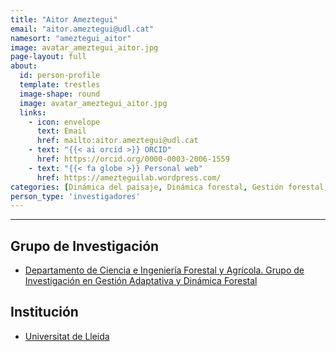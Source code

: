 ```yaml
---
title: "Aitor Ameztegui"
email: "aitor.ameztegui@udl.cat"  
namesort: "ameztegui_aitor"
image: avatar_ameztegui_aitor.jpg
page-layout: full
about: 
  id: person-profile
  template: trestles
  image-shape: round
  image: avatar_ameztegui_aitor.jpg
  links:
    - icon: envelope
      text: Email
      href: mailto:aitor.ameztegui@udl.cat
    - text: "{{< ai orcid >}} ORCID"
      href: https://orcid.org/0000-0003-2006-1559
    - text: "{{< fa globe >}} Personal web"
      href: https://amezteguilab.wordpress.com/
categories: [Dinámica del paisaje, Dinámica forestal, Gestión forestal, Selvicultura, Teledetección]
person_type: 'investigadores'
---
```

 
<hr>

:::{#person-profile}

## Grupo de Investigación
- [Departamento de Ciencia e Ingeniería Forestal y Agrícola. Grupo de Investigación en Gestión Adaptativa y Dinámica Forestal](https://dcefa.udl.cat/es/)

## Institución
- [Universitat de Lleida](https://www.udl.cat/ca/)

:::
